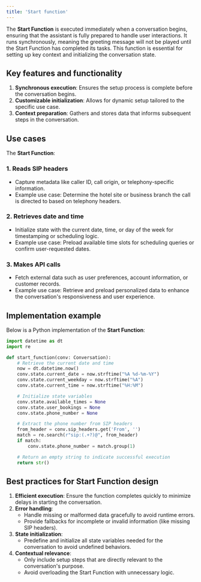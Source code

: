 ```yaml
---
title: 'Start function'
---
```


The **Start Function** is executed immediately when a conversation begins, ensuring that the assistant is fully prepared to handle user interactions.
It runs synchronously, meaning the greeting message will not be played until the Start Function has completed its tasks. This function is
essential for setting up key context and initializing the conversation state.

## Key features and functionality

1. **Synchronous execution**: Ensures the setup process is complete before the conversation begins.
2. **Customizable initialization**: Allows for dynamic setup tailored to the specific use case.
3. **Context preparation**: Gathers and stores data that informs subsequent steps in the conversation.

## Use cases

The **Start Function**:

### 1. **Reads SIP headers**
   - Capture metadata like caller ID, call origin, or telephony-specific information.
   - Example use case: Determine the hotel site or business branch the call is directed to based on telephony headers.

### 2. **Retrieves date and time**
   - Initialize state with the current date, time, or day of the week for timestamping or scheduling logic.
   - Example use case: Preload available time slots for scheduling queries or confirm user-requested dates.

### 3. **Makes API calls**
   - Fetch external data such as user preferences, account information, or customer records.
   - Example use case: Retrieve and preload personalized data to enhance the conversation's responsiveness and user experience.

## Implementation example

Below is a Python implementation of the **Start Function**:

```python
import datetime as dt
import re

def start_function(conv: Conversation):
    # Retrieve the current date and time
    now = dt.datetime.now()
    conv.state.current_date = now.strftime("%A %d-%m-%Y")
    conv.state.current_weekday = now.strftime("%A")
    conv.state.current_time = now.strftime("%H:%M")

    # Initialize state variables
    conv.state.available_times = None
    conv.state.user_bookings = None
    conv.state.phone_number = None

    # Extract the phone number from SIP headers
    from_header = conv.sip_headers.get('From', '')
    match = re.search(r"sip:(.+?)@", from_header)
    if match:
        conv.state.phone_number = match.group(1)

    # Return an empty string to indicate successful execution
    return str()
```

## Best practices for Start Function design

1. **Efficient execution**: Ensure the function completes quickly to minimize delays in starting the conversation.
2. **Error handling**:
   - Handle missing or malformed data gracefully to avoid runtime errors.
   - Provide fallbacks for incomplete or invalid information (like missing SIP headers).
3. **State initialization**:
   - Predefine and initialize all state variables needed for the conversation to avoid undefined behaviors.
4. **Contextual relevance**:
   - Only include setup steps that are directly relevant to the conversation's purpose.
   - Avoid overloading the Start Function with unnecessary logic.